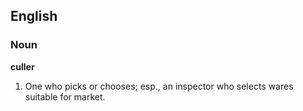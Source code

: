 ==English==

===Noun===

'''culler'''

#One who picks or chooses; esp., an inspector who selects wares suitable for market.